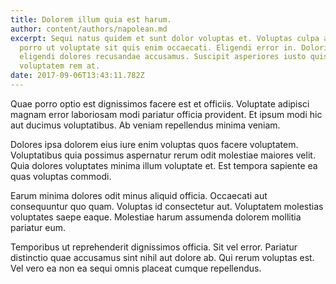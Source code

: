 ```yaml
---
title: Dolorem illum quia est harum.
author: content/authors/napolean.md
excerpt: Sequi natus quidem et sunt dolor voluptas et. Voluptas culpa atque
  porro ut voluptate sit quis enim occaecati. Eligendi error in. Doloribus
  eligendi dolores recusandae accusamus. Suscipit asperiores iusto quisquam
  voluptatem rem at.
date: 2017-09-06T13:43:11.782Z
---
```

Quae porro optio est dignissimos facere est et officiis. Voluptate adipisci magnam error laboriosam modi pariatur officia provident. Et ipsum modi hic aut ducimus voluptatibus. Ab veniam repellendus minima veniam.
 Dolores ipsa dolorem eius iure enim voluptas quos facere voluptatem. Voluptatibus quia possimus aspernatur rerum odit molestiae maiores velit. Quia dolores voluptates minima illum voluptate et. Est tempora sapiente ea quas voluptas commodi.
 Earum minima dolores odit minus aliquid officia. Occaecati aut consequuntur quo quam. Voluptas id consectetur aut. Voluptatem molestias voluptates saepe eaque. Molestiae harum assumenda dolorem mollitia pariatur eum.
 Temporibus ut reprehenderit dignissimos officia. Sit vel error. Pariatur distinctio quae accusamus sint nihil aut dolore ab. Qui rerum voluptas est. Vel vero ea non ea sequi omnis placeat cumque repellendus.